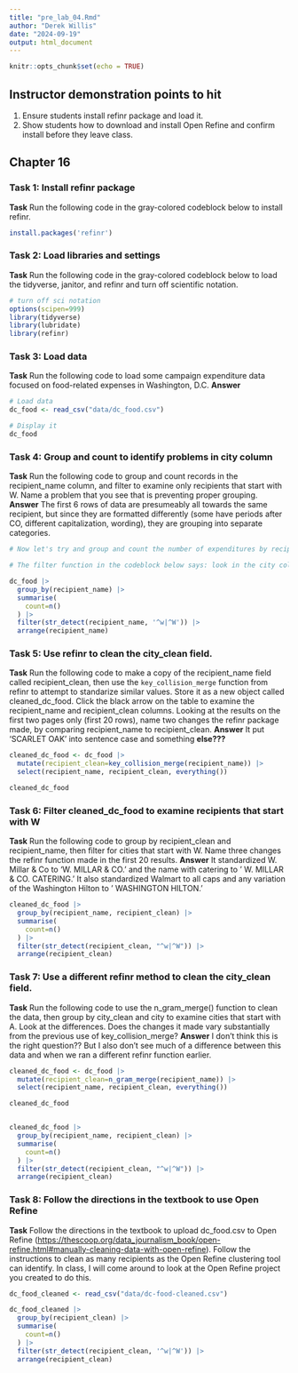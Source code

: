 ```yaml
---
title: "pre_lab_04.Rmd"
author: "Derek Willis"
date: "2024-09-19"
output: html_document
---
```


```r
knitr::opts_chunk$set(echo = TRUE)
```

## Instructor demonstration points to hit

1.  Ensure students install refinr package and load it.
2.  Show students how to download and install Open Refine and confirm install before they leave class.

## Chapter 16

### Task 1: Install refinr package

**Task** Run the following code in the gray-colored codeblock below to install refinr.

```r
install.packages('refinr')
```

### Task 2: Load libraries and settings

**Task** Run the following code in the gray-colored codeblock below to load the tidyverse, janitor, and refinr and turn off scientific notation.

```r
# turn off sci notation
options(scipen=999)
library(tidyverse)
library(lubridate)
library(refinr)
```

### Task 3: Load data

**Task** Run the following code to load some campaign expenditure data focused on food-related expenses in Washington, D.C. **Answer**

```r
# Load data
dc_food <- read_csv("data/dc_food.csv")

# Display it
dc_food

```

### Task 4: Group and count to identify problems in city column

**Task** Run the following code to group and count records in the recipient_name column, and filter to examine only recipients that start with W. Name a problem that you see that is preventing proper grouping. **Answer** The first 6 rows of data are presumeably all towards the same recipient, but since they are formatted differently (some have periods after CO, different capitalization, wording), they are grouping into separate categories. 

```r
# Now let's try and group and count the number of expenditures by recipient. To make it a bit more manageable, let's use another string function from `stringr` and filter for recipients that start with the uppercase "W" or lowercase "w" using the function `str_detect()` with a regular expression.  

# The filter function in the codeblock below says: look in the city column, and pluck out any value that starts with (the "^" symbol means "starts with") a lowercase "w" OR (the vertical "|", called a pipe, means OR) an uppercase "W". 

dc_food |>
  group_by(recipient_name) |>
  summarise(
    count=n()
  ) |>
  filter(str_detect(recipient_name, '^w|^W')) |> 
  arrange(recipient_name)
```

### Task 5: Use refinr to clean the city_clean field.

**Task** Run the following code to make a copy of the recipient_name field called recipient_clean, then use the `key_collision_merge` function from refinr to attempt to standarize similar values. Store it as a new object called cleaned_dc_food. Click the black arrow on the table to examine the recipient_name and recipient_clean columns. Looking at the results on the first two pages only (first 20 rows), name two changes the refinr package made, by comparing recipient_name to recipient_clean. **Answer** It put 'SCARLET OAK' into sentence case and something **else???**

```r
cleaned_dc_food <- dc_food |>
  mutate(recipient_clean=key_collision_merge(recipient_name)) |>
  select(recipient_name, recipient_clean, everything())

cleaned_dc_food

```

### Task 6: Filter cleaned_dc_food to examine recipients that start with W

**Task** Run the following code to group by recipient_clean and recipient_name, then filter for cities that start with W. Name three changes the refinr function made in the first 20 results. **Answer** It standardized W. Millar & Co to 'W. MILLAR & CO.' and the name with catering to '	W. MILLAR & CO. CATERING.' It also standardized Walmart to all caps and any variation of the Washington Hilton to '	WASHINGTON HILTON.'

```r
cleaned_dc_food |>
  group_by(recipient_name, recipient_clean) |>
  summarise(
    count=n()
  ) |>
  filter(str_detect(recipient_clean, "^w|^W")) |>
  arrange(recipient_clean)
```

### Task 7: Use a different refinr method to clean the city_clean field.

**Task** Run the following code to use the n_gram_merge() function to clean the data, then group by city_clean and city to examine cities that start with A. Look at the differences. Does the changes it made vary substantially from the previous use of key_collision_merge? **Answer** I don't think this is the right question?? But I also don't see much of a difference between this data and when we ran a different refinr function earlier. 

```r
cleaned_dc_food <- dc_food |>
  mutate(recipient_clean=n_gram_merge(recipient_name)) |>
  select(recipient_name, recipient_clean, everything())

cleaned_dc_food


cleaned_dc_food |>
  group_by(recipient_name, recipient_clean) |>
  summarise(
    count=n()
  ) |>
  filter(str_detect(recipient_clean, "^w|^W")) |>
  arrange(recipient_clean)


```

### Task 8: Follow the directions in the textbook to use Open Refine

**Task** Follow the directions in the textbook to upload dc_food.csv to Open Refine (<https://thescoop.org/data_journalism_book/open-refine.html#manually-cleaning-data-with-open-refine>). Follow the instructions to clean as many recipients as the Open Refine clustering tool can identify. In class, I will come around to look at the Open Refine project you created to do this.

```r
dc_food_cleaned <- read_csv("data/dc-food-cleaned.csv")
```
```r
dc_food_cleaned |>
  group_by(recipient_clean) |>
  summarise(
    count=n()
  ) |>
  filter(str_detect(recipient_clean, '^w|^W')) |> 
  arrange(recipient_clean)
```

